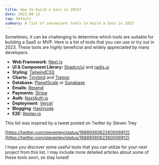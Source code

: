 ```yaml
---
title: How to build a Sass in 2023?
date: 2023-08-13
tag: Default
summary: A list of convenient tools to build a Sass in 2023
---
```


Sometimes, it can be challenging to determine which tools are suitable for building a SaaS or MVP. Here is a list of tools that you can use or try out in 2023. These tools are highly beneficial and widely appreciated by many developers.

- **Web Framework**: [Next.js](https://nextjs.org/)
- **UI & Component Library:** [Shadcn/ui](https://ui.shadcn.com/) and [radix.ui](https://www.radix-ui.com/)
- **Styling**: [TailwindCSS](https://tailwindcss.com/)
- **Charts:** [Tinybird](https://www.tinybird.co/) and [Tremor](https://www.tremor.so/)
- **Database:**  [PlanetScale](https://planetscale.com/) or [Supabase](https://supabase.com/)
- **Emails**: [Resend](https://resend.com/)
- **Payments**: [Stripe](https://stripe.com/)
- **Auth**: [NextAuth.js](https://next-auth.js.org/)
- **Deployment**: [Vercel](https://vercel.com/)
- **Blogging**: [Hashnode](https://hashnode.com/)
- **E2E:** [Replay.io](https://www.replay.io/)

This list was inspired by a tweet posted on Twitter by Steven Trey 

[https://twitter.com/steventey/status/1688936062260006912](https://twitter.com/steventey/status/1688936062260006912)

I hope you discover some useful tools that you can utilize for your next project from this list. I may include more detailed articles about some of these tools soon, so stay tuned!
